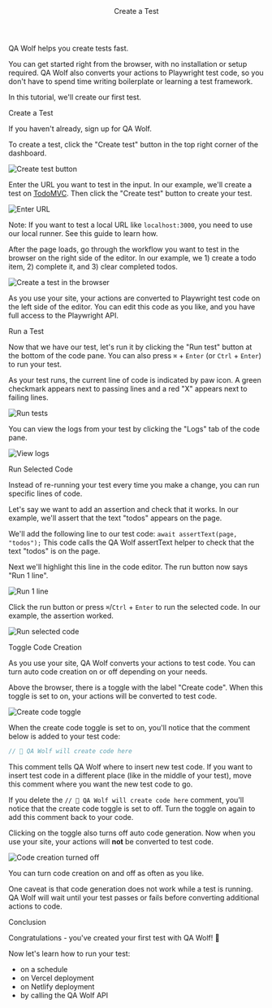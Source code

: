 

<Layout>

<Header>Create a Test</Header>

QA Wolf helps you create tests fast.

You can get started right from the browser, with no installation or setup required. QA Wolf also converts your actions to <ExternalLink href="https://playwright.dev/docs/core-concepts">Playwright</ExternalLink> test code, so you don't have to spend time writing boilerplate or learning a test framework.

In this tutorial, we'll create our first test.

<SubHeader>Create a Test</SubHeader>

If you haven't already, <ExternalLink href="https://www.qawolf.com/sign-up">sign up for QA Wolf</ExternalLink>.

To create a test, click the "Create test" button in the top right corner of the dashboard.

<Image
  alt="Create test button"
  height={374}
  src="/docs/create-a-test/create-test-button.png"
  width={1600}
/>

Enter the URL you want to test in the input. In our example, we'll create a test on <a href='http://todomvc.com/examples/react' target="_blank">TodoMVC</a>. Then click the "Create test" button to create your test.

<Image
  alt="Enter URL"
  height={804}
  src="/docs/create-a-test/enter-url.png"
  width={1600}
/>

Note: If you want to test a local URL like `localhost:3000`, you need to use our local runner. See <Link href="/docs/use-localhost">this guide</Link> to learn how.

After the page loads, go through the workflow you want to test in the browser on the right side of the editor. In our example, we 1) create a todo item, 2) complete it, and 3) clear completed todos.

<Image
  alt="Create a test in the browser"
  height={799}
  src="/docs/create-a-test/created-test.png"
  width={1600}
/>

As you use your site, your actions are converted to <ExternalLink href="https://playwright.dev/docs/core-concepts">Playwright</ExternalLink> test code on the left side of the editor. You can edit this code as you like, and you have full access to the <ExternalLink href="https://playwright.dev/docs/api/class-playwright" target="_blank">Playwright API</ExternalLink>.

<SubHeader>Run a Test</SubHeader>

Now that we have our test, let's run it by clicking the "Run test" button at the bottom of the code pane. You can also press `⌘` + `Enter` (or `Ctrl` + `Enter`) to run your test.

As your test runs, the current line of code is indicated by paw icon. A green checkmark appears next to passing lines and a red "X" appears next to failing lines.

<Image
  alt="Run tests"
  height={799}
  src="/docs/create-a-test/run-test.png"
  width={1600}
/>

You can view the logs from your test by clicking the "Logs" tab of the code pane.

<Image
  alt="View logs"
  height={801}
  src="/docs/create-a-test/view-logs.png"
  width={1600}
/>

<SubHeader>Run Selected Code</SubHeader>

Instead of re-running your test every time you make a change, you can run specific lines of code.

Let's say we want to add an assertion and check that it works. In our example, we'll assert that the text "todos" appears on the page.

We'll add the following line to our test code: `await assertText(page, "todos");` This code calls the QA Wolf <Link href="/docs/assert-text">assertText</Link> helper to check that the text "todos" is on the page.

Next we'll highlight this line in the code editor. The run button now says "Run 1 line".

<Image
  alt="Run 1 line"
  height={797}
  src="/docs/create-a-test/run-1-line.png"
  width={1600}
/>

Click the run button or press `⌘`/`Ctrl` + `Enter` to run the selected code. In our example, the assertion worked.

<Image
  alt="Run selected code"
  height={362}
  src="/docs/create-a-test/run-selected-code.png"
  width={480}
/>

<SubHeader>Toggle Code Creation</SubHeader>

As you use your site, QA Wolf converts your actions to test code. You can turn auto code creation on or off depending on your needs.

Above the browser, there is a toggle with the label "Create code". When this toggle is set to on, your actions will be converted to test code.

<Image
  alt="Create code toggle"
  height={794}
  src="/docs/create-a-test/create-code-toggle.png"
  width={1600}
/>

When the create code toggle is set to on, you'll notice that the comment below is added to your test code:

```js
// 🐺 QA Wolf will create code here
```

This comment tells QA Wolf where to insert new test code. If you want to insert test code in a different place (like in the middle of your test), move this comment where you want the new test code to go.

If you delete the `// 🐺 QA Wolf will create code here` comment, you'll notice that the create code toggle is set to off. Turn the toggle on again to add this comment back to your code.

Clicking on the toggle also turns off auto code generation. Now when you use your site, your actions will **not** be converted to test code.

<Image
  alt="Code creation turned off"
  height={797}
  src="/docs/create-a-test/create-code-off.png"
  width={1600}
/>

You can turn code creation on and off as often as you like.

One caveat is that code generation does not work while a test is running. QA Wolf will wait until your test passes or fails before converting additional actions to code.

<SubHeader>Conclusion</SubHeader>

Congratulations - you've created your first test with QA Wolf! 🎉

Now let's learn how to run your test:

- <Link href="/docs/run-tests-on-a-schedule">on a schedule</Link>
- <Link href="/docs/run-tests-on-vercel-deployment">on Vercel deployment</Link>
- <Link href="/docs/run-tests-on-netlify-deployment">
    on Netlify deployment
  </Link>
- <Link href="/docs/run-tests-with-api">by calling the QA Wolf API</Link>

</Layout>
